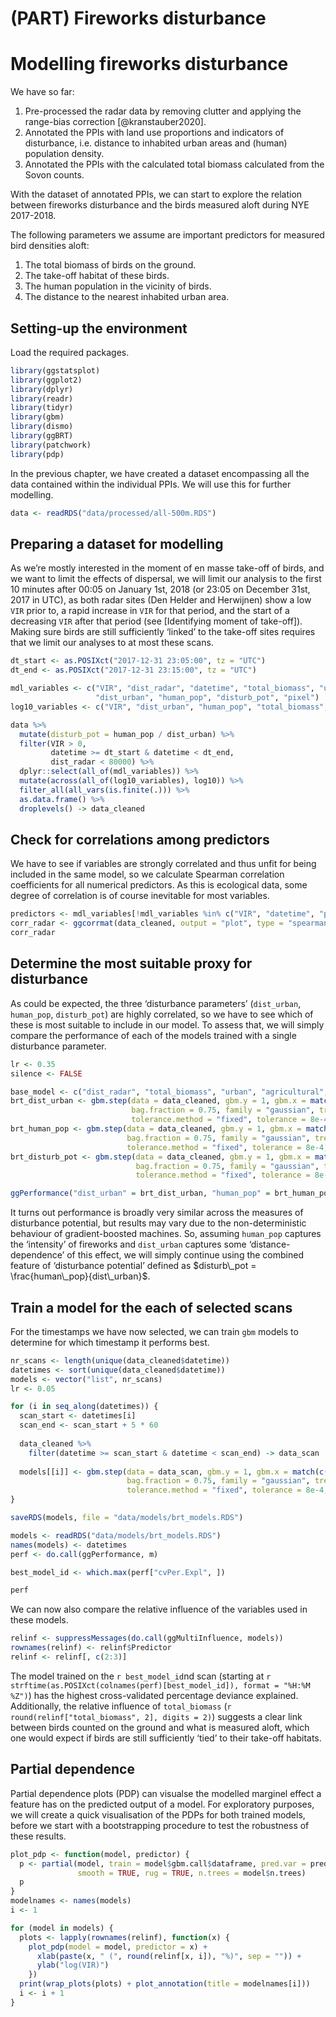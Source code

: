 # (PART) Fireworks disturbance {-}

# Modelling fireworks disturbance

We have so far:

1. Pre-processed the radar data by removing clutter and applying the range-bias correction [@kranstauber2020].
2. Annotated the PPIs with land use proportions and indicators of disturbance, i.e. distance to inhabited urban areas and (human) population density.
3. Annotated the PPIs with the calculated total biomass calculated from the Sovon counts.

With the dataset of annotated PPIs, we can start to explore the relation between fireworks disturbance and the birds measured aloft during NYE 2017-2018.

The following parameters we assume are important predictors for measured bird densities aloft:

1. The total biomass of birds on the ground.
2. The take-off habitat of these birds.
3. The human population in the vicinity of birds.
4. The distance to the nearest inhabited urban area.

## Setting-up the environment

Load the required packages.

```r
library(ggstatsplot)
library(ggplot2)
library(dplyr)
library(readr)
library(tidyr)
library(gbm)
library(dismo)
library(ggBRT)
library(patchwork)
library(pdp)
```

In the previous chapter, we have created a dataset encompassing all the data contained within the individual PPIs. We will use this for further modelling.

```r
data <- readRDS("data/processed/all-500m.RDS")
```

## Preparing a dataset for modelling

As we're mostly interested in the moment of en masse take-off of birds, and we want to limit the effects of dispersal, we will limit our analysis to the first 10 minutes after 00:05 on January 1st, 2018 (or 23:05 on December 31st, 2017 in UTC), as both radar sites (Den Helder and Herwijnen) show a low `VIR` prior to, a rapid increase in `VIR` for that period, and the start of a decreasing `VIR` after that period (see [Identifying moment of take-off]). Making sure birds are still sufficiently 'linked' to the take-off sites requires that we limit our analyses to at most these scans.

```r
dt_start <- as.POSIXct("2017-12-31 23:05:00", tz = "UTC")
dt_end <- as.POSIXct("2017-12-31 23:15:00", tz = "UTC")

mdl_variables <- c("VIR", "dist_radar", "datetime", "total_biomass", "urban", "agricultural", "semiopen", "forests", "wetlands", "waterbodies", 
                   "dist_urban", "human_pop", "disturb_pot", "pixel")
log10_variables <- c("VIR", "dist_urban", "human_pop", "total_biomass", "dist_urban", "disturb_pot")

data %>%
  mutate(disturb_pot = human_pop / dist_urban) %>%
  filter(VIR > 0,
         datetime >= dt_start & datetime < dt_end,
         dist_radar < 80000) %>%
  dplyr::select(all_of(mdl_variables)) %>%
  mutate(across(all_of(log10_variables), log10)) %>%
  filter_all(all_vars(is.finite(.))) %>%
  as.data.frame() %>%
  droplevels() -> data_cleaned
```

## Check for correlations among predictors

We have to see if variables are strongly correlated and thus unfit for being included in the same model, so we calculate Spearman correlation coefficients for all numerical predictors. As this is ecological data, some degree of correlation is of course inevitable for most variables.

```r
predictors <- mdl_variables[!mdl_variables %in% c("VIR", "datetime", "pixel", "x", "y")]
corr_radar <- ggcorrmat(data_cleaned, output = "plot", type = "spearman", cor.vars = all_of(predictors), colors = c("#2166AC", "#F7F7F7", "#B2182B"))
corr_radar
```

## Determine the most suitable proxy for disturbance

As could be expected, the three 'disturbance parameters' (`dist_urban`, `human_pop`, `disturb_pot`) are highly correlated, so we have to see which of these is most suitable to include in our model. To assess that, we will simply compare the performance of each of the models trained with a single disturbance parameter.

```r
lr <- 0.35
silence <- FALSE

base_model <- c("dist_radar", "total_biomass", "urban", "agricultural", "semiopen", "forests", "wetlands", "waterbodies")
brt_dist_urban <- gbm.step(data = data_cleaned, gbm.y = 1, gbm.x = match(c(base_model, "dist_urban"), colnames(data_cleaned)), 
                           bag.fraction = 0.75, family = "gaussian", tree.complexity = 2, learning.rate = lr, 
                           tolerance.method = "fixed", tolerance = 8e-4, silent = silence)
brt_human_pop <- gbm.step(data = data_cleaned, gbm.y = 1, gbm.x = match(c(base_model, "human_pop"), colnames(data_cleaned)), 
                          bag.fraction = 0.75, family = "gaussian", tree.complexity = 2, learning.rate = lr, 
                          tolerance.method = "fixed", tolerance = 8e-4, silent = silence)
brt_disturb_pot <- gbm.step(data = data_cleaned, gbm.y = 1, gbm.x = match(c(base_model, "disturb_pot"), colnames(data_cleaned)), 
                            bag.fraction = 0.75, family = "gaussian", tree.complexity = 2, learning.rate = lr, 
                            tolerance.method = "fixed", tolerance = 8e-4, silent = silence)

ggPerformance("dist_urban" = brt_dist_urban, "human_pop" = brt_human_pop, "disturb_pot" = brt_disturb_pot)
```

It turns out performance is broadly very similar across the measures of disturbance potential, but results may vary due to the non-deterministic behaviour of gradient-boosted machines. So, assuming `human_pop` captures the 'intensity' of fireworks and `dist_urban` captures some 'distance-dependence' of this effect, we will simply continue using the combined feature of 'disturbance potential' defined as $disturb\_pot = \frac{human\_pop}{dist\_urban}$.

## Train a model for the each of selected scans

For the timestamps we have now selected, we can train `gbm` models to determine for which timestamp it performs best.

```r
nr_scans <- length(unique(data_cleaned$datetime))
datetimes <- sort(unique(data_cleaned$datetime))
models <- vector("list", nr_scans)
lr <- 0.05

for (i in seq_along(datetimes)) {
  scan_start <- datetimes[i]
  scan_end <- scan_start + 5 * 60
  
  data_cleaned %>%
    filter(datetime >= scan_start & datetime < scan_end) -> data_scan
  
  models[[i]] <- gbm.step(data = data_scan, gbm.y = 1, gbm.x = match(c(base_model, "disturb_pot"), colnames(data_scan)),
                          bag.fraction = 0.75, family = "gaussian", tree.complexity = 2, learning.rate = lr,
                          tolerance.method = "fixed", tolerance = 8e-4, plot.main = TRUE, verbose = FALSE)
}

saveRDS(models, file = "data/models/brt_models.RDS")
```

```r
models <- readRDS("data/models/brt_models.RDS")
names(models) <- datetimes
perf <- do.call(ggPerformance, m)

best_model_id <- which.max(perf["cvPer.Expl", ])

perf
```

We can now also compare the relative influence of the variables used in these models.

```r
relinf <- suppressMessages(do.call(ggMultiInfluence, models))
rownames(relinf) <- relinf$Predictor
relinf <- relinf[, c(2:3)]
```

The model trained on the `r best_model_id`nd scan (starting at `r strftime(as.POSIXct(colnames(perf)[best_model_id]), format = "%H:%M %Z")`) has the highest cross-validated percentage deviance explained. Additionally, the relative influence of `total_biomass` (`r round(relinf["total_biomass", 2], digits = 2)`) suggests a clear link between birds counted on the ground and what is measured aloft, which one would expect if birds are still sufficiently 'tied' to their take-off habitats.

## Partial dependence

Partial dependence plots (PDP) can visualse the modelled marginel effect a feature has on the predicted output of a model. For exploratory purposes, we will create a quick visualisation of the PDPs for both trained models, before we start with a bootstrapping procedure to test the robustness of these results.

```r
plot_pdp <- function(model, predictor) {
  p <- partial(model, train = model$gbm.call$dataframe, pred.var = predictor, type = "regression", plot = TRUE, plot.engine ="ggplot2",
               smooth = TRUE, rug = TRUE, n.trees = model$n.trees)
  p
}
modelnames <- names(models)
i <- 1

for (model in models) {
  plots <- lapply(rownames(relinf), function(x) {
    plot_pdp(model = model, predictor = x) + 
      xlab(paste(x, " (", round(relinf[x, i]), "%)", sep = "")) +
      ylab("log(VIR)")
    })
  print(wrap_plots(plots) + plot_annotation(title = modelnames[i]))
  i <- i + 1
}
```


